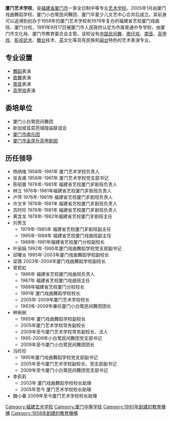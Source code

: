 {{refimprove|time=2012-10-15}}
{{Infobox_School 
| name = 厦门艺术学校<br/>Xiamen Artschool 
| image = 
| motto =　精诚勤奋、德艺双馨
| established =  1958年
| type = 厦门市属普通中专学校<br/>艺术学校
| principal = 崔勇
| faculty =  
| enrollment =  
| free_label = 
| free_text = 
| district    =
| location =  厦门市曾厝垵仓里路158号
| information = 
| website =  http://www.xm-artschool.com/ 
}}
'''厦门艺术学校'''，是[[福建省|福建省]][[厦门市|厦门市]]一家全日制中等专业[[艺术学校|艺术学校]]，2005年1月由厦门戏曲舞蹈学校、厦门小白鹭民间舞团、厦门华夏少儿文艺中心合并后成立。其前身可以追溯到创办于1958年的厦门艺术学校和1976年复办的福建省艺校厦门戏曲班、厦门分校，1991年9月17日被厦门市人民政府认定为市属普通中专学校，由厦门市文化局、厦门市教育委员会主管。该校设有[[中国民间舞|中国民间舞]]、[[歌仔戏|歌仔戏]]、[[南管|南音]]、[[高甲戏|高甲戏]]、[[影视|影视]][[武术|武术]]、[[舞台|舞台]]技术、[[茶|茶]]文化等具有民族和[[闽|闽]][[台|台]]特色的艺术表演专业。

== 专业设置 ==
* [[舞蹈|舞蹈]]表演
* [[歌舞|歌舞]]表演
* [[南管|南音]]表演
* [[高甲戏|高甲戏]]表演

== 委培单位 ==
* 厦门小白鹭民间舞团
* 新加坡韮菜芭城隍庙联谊会
* [[厦门市南乐团|厦门市南乐团]]
* [[厦门市金莲升高甲剧团|厦门市金莲升高甲剧团]]

== 历任领导 ==
* 杨炳维 1958年-1961年 厦门艺术学校负责人
* 张吉甫 1958年-1961年 厦门艺术学校党支部书记
* 陈昭寰 1976年-1981年 福建省艺校厦门芗剧班负责人
* 林立 1976年-1981年福建省艺校厦门芗剧班负责人
* 卢萍 1976年-1981年 福建省艺校厦门芗剧班负责人
* 许文辛 1976年-1981年 福建省艺校厦门芗剧班负责人
* 苏时珍 1976年-1981年 福建省艺校厦门芗剧班负责人
* 黄含龙 1978年-1982年福建省艺校厦门芗剧班主任
* 刘秀玉 
** 1979年-1985年 福建省艺校厦门芗剧班副主任
** 1985年-1988年 福建省艺校厦门戏曲班副主任
** 1988年-1991年福建省艺校厦门分校副校长
* 叶丽娟 1992年-1995年厦门戏曲舞蹈学校党支部副书记
* 邱曙炎 1995年-2003年厦门戏曲舞蹈学校副校长
* 梁薇 2003年-2004年厦门戏曲舞蹈学校副校长
* 曾若虹 
** 1986年 福建省艺校厦门戏曲班负责人
** 1987年 福建省艺校厦门戏曲班主任
** 1988年福建省艺校厦门分校校长
** 1991年 厦门戏曲舞蹈学校校长
** 2005年-2009年厦门艺术学校校长
** 1993年-2009年兼任厦门小白鹭民间舞团团长
* 种俐俐 
** 1995年 厦门戏曲舞蹈学校副校长
** 2005年厦门艺术学校常务副校长
** 2009年至今厦门艺术学校常务副校长、法人
** 1995-2009年小白鹭民间舞团党支部书记
** 2009年至今厦门小白鹭民间舞团团长
* 冯珍珍  
** 1995年厦门戏曲舞蹈学校党支部副书记
** 2005年至今厦门艺术学校副校长、党支部副书记
** 2009年至今厦门小白鹭民间舞团党支部书记
* 李莉莉  
** 2003年 厦门戏曲舞蹈学校校长助理
** 2005年至今 厦门艺术学校校长助理
* 魏小春  2009年至今厦门艺术学校校长助理

[[Category:福建艺术学校|Category:福建艺术学校]]
[[Category:厦门中等学校|Category:厦门中等学校]]
[[Category:1990年創建的教育機構|Category:1990年創建的教育機構]]
[[Category:1958年創建的教育機構|Category:1958年創建的教育機構]]